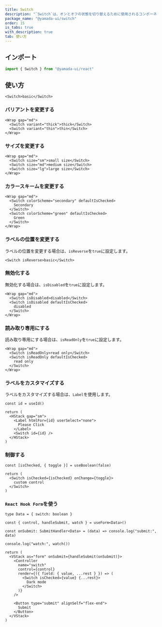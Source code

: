 ```yaml
---
title: Switch
description: "`Switch`は、オンとオフの状態を切り替えるために使用されるコンポーネントです。"
package_name: "@yamada-ui/switch"
order: 15
is_tabs: true
with_description: true
tab: 使い方
---
```


## インポート

```ts
import { Switch } from "@yamada-ui/react"
```

## 使い方

```tsx
<Switch>basic</Switch>
```

### バリアントを変更する

```tsx
<Wrap gap="md">
  <Switch variant="thick">thick</Switch>
  <Switch variant="thin">thin</Switch>
</Wrap>
```

### サイズを変更する

```tsx
<Wrap gap="md">
  <Switch size="sm">small size</Switch>
  <Switch size="md">medium size</Switch>
  <Switch size="lg">large size</Switch>
</Wrap>
```

### カラースキームを変更する

```tsx
<Wrap gap="md">
  <Switch colorScheme="secondary" defaultIsChecked>
    Secondary
  </Switch>
  <Switch colorScheme="green" defaultIsChecked>
    Green
  </Switch>
</Wrap>
```

### ラベルの位置を変更する

ラベルの位置を変更する場合は、`isReverse`を`true`に設定します。

```tsx
<Switch isReverse>basic</Switch>
```

### 無効化する

無効化する場合は、`isDisabled`を`true`に設定します。

```tsx
<Wrap gap="md">
  <Switch isDisabled>disabled</Switch>
  <Switch isDisabled defaultIsChecked>
    disabled
  </Switch>
</Wrap>
```

### 読み取り専用にする

読み取り専用にする場合は、`isReadOnly`を`true`に設定します。

```tsx
<Wrap gap="md">
  <Switch isReadOnly>read only</Switch>
  <Switch isReadOnly defaultIsChecked>
    read only
  </Switch>
</Wrap>
```

### ラベルをカスタマイズする

ラベルをカスタマイズする場合は、`Label`を使用します。

```tsx functional=true
const id = useId()

return (
  <HStack gap="sm">
    <Label htmlFor={id} userSelect="none">
      Please Click
    </Label>
    <Switch id={id} />
  </HStack>
)
```

### 制御する

```tsx functional=true
const [isChecked, { toggle }] = useBoolean(false)

return (
  <Switch isChecked={isChecked} onChange={toggle}>
    custom control
  </Switch>
)
```

### `React Hook Form`を使う

```tsx functional=true
type Data = { switch: boolean }

const { control, handleSubmit, watch } = useForm<Data>()

const onSubmit: SubmitHandler<Data> = (data) => console.log("submit:", data)

console.log("watch:", watch())

return (
  <VStack as="form" onSubmit={handleSubmit(onSubmit)}>
    <Controller
      name="switch"
      control={control}
      render={({ field: { value, ...rest } }) => (
        <Switch isChecked={value} {...rest}>
          Dark mode
        </Switch>
      )}
    />

    <Button type="submit" alignSelf="flex-end">
      Submit
    </Button>
  </VStack>
)
```
